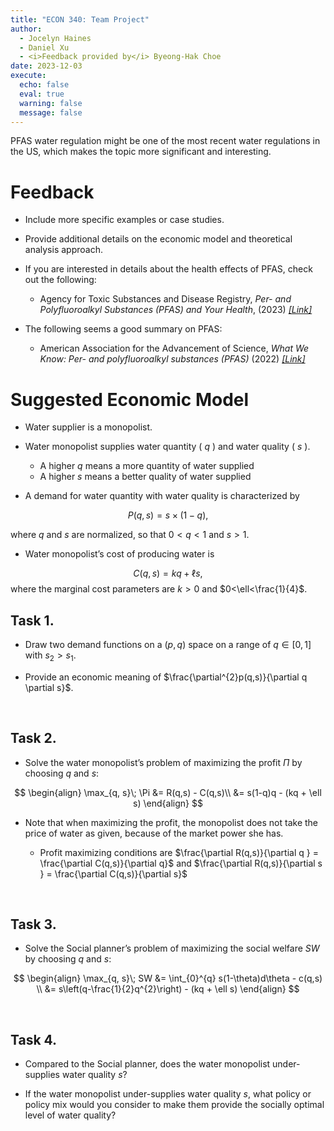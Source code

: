 ```yaml
---
title: "ECON 340: Team Project"
author: 
  - Jocelyn Haines
  - Daniel Xu
  - <i>Feedback provided by</i> Byeong-Hak Choe
date: 2023-12-03
execute: 
  echo: false
  eval: true
  warning: false
  message: false
---
```


PFAS water regulation might be one of the most recent water regulations in the US, which makes the topic more significant and interesting.


# Feedback

- Include more specific examples or case studies.

- Provide additional details on the economic model and theoretical analysis approach.

- If you are interested in details about the health effects of PFAS, check out the following:
  - Agency for Toxic Substances and Disease Registry, *Per- and Polyfluoroalkyl Substances (PFAS) and Your Health*, (2023) [*[Link]*](https://www.atsdr.cdc.gov/pfas/health-effects.html)
  

- The following seems a good summary on PFAS:
  - American Association for the Advancement of Science, *What We Know: Per- and polyfluoroalkyl substances (PFAS)* (2022)
[*[Link]*](https://www.aaas.org/sites/default/files/2022-07/AAAS-EPI-Center_FactSheet__PFAS_0.pdf?adobe_mc=MCORGID%3D242B6472541199F70A4C98A6%2540AdobeOrg%7CTS%3D1701670717)
  
  
  
# Suggested Economic Model

- Water supplier is a monopolist.

- Water monopolist supplies water quantity ( $q$ ) and water quality ( $s$ ).
  - A higher $q$ means a more quantity of water supplied
  - A higher $s$ means a better quality of water supplied

- A demand for water quantity with water quality is characterized by 

$$
P(q,s) = s\times (1-q),
$$

where $q$ and $s$ are normalized, so that $0<q<1$ and $s>1$.

- Water monopolist's cost of producing water is

$$
C(q,s) = kq + \ell s,
$$
where the marginal cost parameters are $k > 0$ and $0<\ell<\frac{1}{4}$.


## Task 1.
- Draw two demand functions on a $(p, q)$ space on a range of $q\in [0,1]$ with $s_{2} > s_{1}$.

- Provide an economic meaning of $\frac{\partial^{2}p(q,s)}{\partial q \partial s}$.



<br>

## Task 2.

- Solve the water monopolist's problem of maximizing the profit $\Pi$ by choosing $q$ and $s$:

$$
\begin{align}
\max_{q, s}\; \Pi &= R(q,s) - C(q,s)\\
&= s(1-q)q - (kq + \ell s)
\end{align}
$$

- Note that when maximizing the profit, the monopolist does not take the price of water as given, because of the market power she has.

  - Profit maximizing conditions are $\frac{\partial R(q,s)}{\partial q } = \frac{\partial C(q,s)}{\partial q}$ and $\frac{\partial R(q,s)}{\partial s } = \frac{\partial C(q,s)}{\partial s}$

<br>


## Task 3.
- Solve the Social planner's problem of maximizing the social welfare $SW$ by choosing $q$ and $s$:


$$
\begin{align}
\max_{q, s}\; SW &= \int_{0}^{q} s(1-\theta)d\theta - c(q,s)  \\
&= s\left(q-\frac{1}{2}q^{2}\right) - (kq + \ell s)
\end{align}
$$

<br>


## Task 4.

- Compared to the Social planner, does the water monopolist under-supplies water quality $s$? 

- If the water monopolist under-supplies water quality $s$, what policy or policy mix would you consider to make them provide the socially optimal level of water quality?




